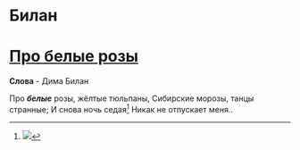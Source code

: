 # Билан

# [**Про белые розы**]{.underline}


**Слова** - Дима Билан

Про ***белые*** розы, жёлтые тюльпаны,
Сибирские морозы, танцы странные;
И снова ночь седая[^sedaya]
Никак не отпускает меня..

[^sedaya]: ![](images/sedoy.jpg)


